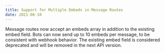 ```yaml
---
title: Support for Multiple Embeds in Message Routes
date: 2021-06-10
---
```


Message routes now accept an embeds array in addition to the existing embed field. Bots can now send up to 10 embeds per message, to be consistent with webhook behavior. The existing embed field is considered deprecated and will be removed in the next API version.
